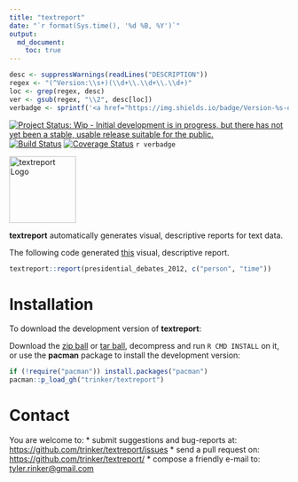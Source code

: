 ```yaml
---
title: "textreport"
date: "`r format(Sys.time(), '%d %B, %Y')`"
output:
  md_document:
    toc: true      
---
```


```r
desc <- suppressWarnings(readLines("DESCRIPTION"))
regex <- "(^Version:\\s+)(\\d+\\.\\d+\\.\\d+)"
loc <- grep(regex, desc)
ver <- gsub(regex, "\\2", desc[loc])
verbadge <- sprintf('<a href="https://img.shields.io/badge/Version-%s-orange.svg"><img src="https://img.shields.io/badge/Version-%s-orange.svg" alt="Version"/></a></p>', ver, ver)
````

[![Project Status: Wip - Initial development is in progress, but there has not yet been a stable, usable release suitable for the public.](http://www.repostatus.org/badges/0.1.0/wip.svg)](http://www.repostatus.org/#wip)
[![Build Status](https://travis-ci.org/trinker/textreport.svg?branch=master)](https://travis-ci.org/trinker/textreport)
[![Coverage Status](https://coveralls.io/repos/trinker/textreport/badge.svg?branch=master)](https://coveralls.io/r/trinker/textreport?branch=master)
`r verbadge`

<img src="inst/textreport_logo/r_textreport.png" width="120" alt="textreport Logo">  


**textreport** automatically generates visual, descriptive reports for text data.  

The following code generated [this](https://dl.dropboxusercontent.com/u/61803503/textreport.html) visual, descriptive report.

```r
textreport::report(presidential_debates_2012, c("person", "time"))
```

# Installation

To download the development version of **textreport**:

Download the [zip ball](https://github.com/trinker/textreport/zipball/master) or [tar ball](https://github.com/trinker/textreport/tarball/master), decompress and run `R CMD INSTALL` on it, or use the **pacman** package to install the development version:

```r
if (!require("pacman")) install.packages("pacman")
pacman::p_load_gh("trinker/textreport")
```

# Contact

You are welcome to:
* submit suggestions and bug-reports at: <https://github.com/trinker/textreport/issues>
* send a pull request on: <https://github.com/trinker/textreport/>
* compose a friendly e-mail to: <tyler.rinker@gmail.com>
